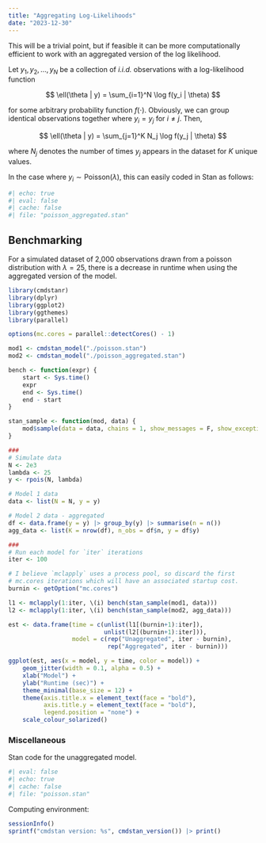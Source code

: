 ```yaml
---
title: "Aggregating Log-Likelihoods"
date: "2023-12-30"
---
```


This will be a trivial point, but if feasible it can be more computationally efficient to work with an aggregated version of the log likelihood.

Let $y_1, y_2, \ldots, y_N$ be a collection of *i.i.d.* observations with a log-likelihood function

$$
\ell(\theta | y) = \sum_{i=1}^N \log f(y_i | \theta)
$$

for some arbitrary probability function $f(\cdot)$. Obviously, we can group identical observations together where $y_i = y_j$ for $i \neq j$. Then,

$$
\ell(\theta | y) = \sum_{j=1}^K N_j \log f(y_j | \theta)
$$

where $N_j$ denotes the number of times $y_j$ appears in the dataset for $K$ unique values.

In the case where $y_i \sim \text{Poisson}\left(\lambda \right)$, this can easily coded in Stan as follows:

```stan
#| echo: true
#| eval: false
#| cache: false
#| file: "poisson_aggregated.stan"
```

## Benchmarking

For a simulated dataset of 2,000 observations drawn from a poisson distribution with $\lambda = 25$, there is a decrease in runtime when using the aggregated version of the model.

```R
library(cmdstanr)
library(dplyr)
library(ggplot2)
library(ggthemes)
library(parallel)

options(mc.cores = parallel::detectCores() - 1)

mod1 <- cmdstan_model("./poisson.stan")
mod2 <- cmdstan_model("./poisson_aggregated.stan")

bench <- function(expr) {
    start <- Sys.time()
    expr
    end <- Sys.time()
    end - start
}

stan_sample <- function(mod, data) {
    mod$sample(data = data, chains = 1, show_messages = F, show_exceptions = F)
}

###
# Simulate data
N <- 2e3
lambda <- 25
y <- rpois(N, lambda)

# Model 1 data
data <- list(N = N, y = y)

# Model 2 data - aggregated
df <- data.frame(y = y) |> group_by(y) |> summarise(n = n())
agg_data <- list(K = nrow(df), n_obs = df$n, y = df$y)

###
# Run each model for `iter` iterations
iter <- 100

# I believe `mclapply` uses a process pool, so discard the first
# mc.cores iterations which will have an associated startup cost.
burnin <- getOption("mc.cores")

l1 <- mclapply(1:iter, \(i) bench(stan_sample(mod1, data)))
l2 <- mclapply(1:iter, \(i) bench(stan_sample(mod2, agg_data)))

est <- data.frame(time = c(unlist(l1[(burnin+1):iter]),
                           unlist(l2[(burnin+1):iter])),
                  model = c(rep("Unaggregated", iter - burnin),
                            rep("Aggregated", iter - burnin)))

ggplot(est, aes(x = model, y = time, color = model)) +
    geom_jitter(width = 0.1, alpha = 0.5) +
    xlab("Model") +
    ylab("Runtime (sec)") +
    theme_minimal(base_size = 12) +
    theme(axis.title.x = element_text(face = "bold"),
          axis.title.y = element_text(face = "bold"),
          legend.position = "none") +
    scale_colour_solarized()
```

### Miscellaneous

Stan code for the unaggregated model.

```stan
#| eval: false
#| echo: true
#| cache: false
#| file: "poisson.stan"
```

Computing environment:

```R
sessionInfo()
sprintf("cmdstan version: %s", cmdstan_version()) |> print()
```
